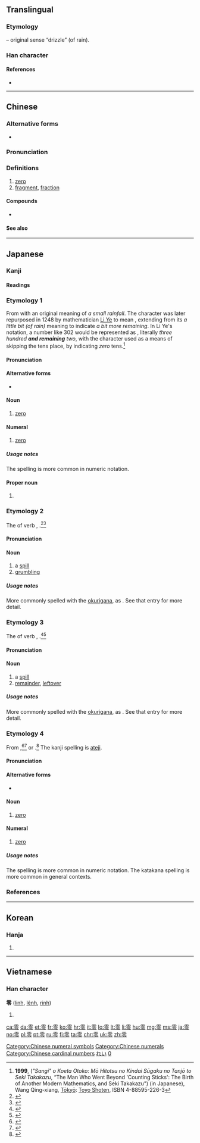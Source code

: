 {{also|〇}}
==Translingual==
{{stroke order|strokes=13}}
{{stroke order|type=animate}}

===Etymology===
{{Han etyl}}
{{Han compound|雨|t1=rain|令|ls=psc|c1=s|c2=p}} – original sense “drizzle” (of rain).

===Han character===
{{Han char|rn=173|rad=雨|as=05|sn=13|four=10307|canj=MBOII|ids=⿱[[雨|⻗]][[令]]}}

====References====
* {{Han ref|kx=1372.100|dkj=42242|dj=1880.050|hdz=64061.010|uh=96F6|ud=38646|bh=B973|bd=47475}}

[[Category:Chinese numeral symbols]]
[[Category:Chinese numerals]]

----

==Chinese==
{{zh-forms}}

===Alternative forms===
* {{zh-l|〇}}

===Pronunciation===
{{zh-pron
|m=líng
|ma=y
|c=ling4
|h=pfs=làng
|mn=lîng
|w=3lin
|mc=y
|oc=y
|cat=num,n
}}

===Definitions===
{{zh-hanzi}}

# [[zero]]
# [[fragment]], [[fraction]]
#: {{zh-l|零星|língxīng|fragmentary}}

====Compounds====
* {{zh-l|零錢}}

====See also====
{{Chinese-numbers}}

{{zh-cat|Beginning}}
[[Category:Chinese cardinal numbers]]

----

==Japanese==
{{cardinalbox|ja||0|1||一}}

===Kanji===
{{ja-kanji|grade=c|rs=雨05}}

====Readings====
{{ja-readings
|goon=[[りょう]] (ryō) {{non-joyo-reading}}
|kanon=[[れい]] (rei)
|kun={{qualifier|archaic}} [[あゆ|あ.ゆ]] ([[零ゆ]], a.yu), [[あえる|あ.える]] ([[零える]], a.eru), [[あえす|あ.えす]] ([[零えす]], a.esu), [[あやす|あ.やす]] ([[零やす]], a.yasu), {{qualifier|rare}} [[おちる]] (ochiru), [[こぼす|こぼ.す]] ([[零す]], kobo.su), [[こぼし]] (koboshi), {{qualifier|archaic}} [[こぼる|こぼ.る]] ([[零る]], kobo.ru), [[こぼれる|こぼ.れる]] ([[零れる]], kobo.reru), [[こぼれ|こぼ.れ]] ([[零れ]], kobo.re), [[こぼれ]] (kobore), [[ぜろ]] (zero)
|nanori=[[れい]] (rei)
}}

===Etymology 1===
{{ja-kanjitab|yomi=o|れい}}
From {{etyl|ltc|ja|sort=れい}} {{m|zh|零|tr=leng}} with an original meaning of ''a small rainfall''.  The character was later repurposed in 1248 by mathematician [[w:Li Ye (mathematician)|Li Ye]] to mean {{m|en|zero}}, extending from its ''a little bit (of rain)'' meaning to indicate ''a bit more remaining''.  In Li Ye's notation, a number like 302 would be represented as {{m|zh|三}}{{m|zh|百}}{{m|zh|零}}{{m|zh|二}}, literally ''three hundred '''and remaining''' two'', with the {{m|zh|零}} character used as a means of skipping the tens place, by indicating ''zero'' tens.<ref>'''1999''', {{lang|ja|「算木」を超えた男: もう一つの近代数学の誕生と関孝和}} (''"Sangi" o Koeta Otoko: Mō Hitotsu no Kindai Sūgaku no Tanjō to Seki Takakazu'', “The Man Who Went Beyond 'Counting Sticks': The Birth of Another Modern Mathematics, and Seki Takakazu”) (in Japanese), Wang Qing-xiang, [[w:Tokyo|Tōkyō]]: [http://www.toyoshoten.co.jp/ Toyo Shoten], ISBN 4-88595-226-3</ref>

====Pronunciation====
{{ja-pron|yomi=kanon|れい|acc=1|acc_ref=DJR}}

====Alternative forms====
* {{ja-l|〇}}

====Noun====
{{ja-noun|れい}}

# [[zero]]

====Numeral====
{{ja-pos|numeral|れい}}

# [[zero]]

=====Usage notes=====
The {{ja-l|〇}} spelling is more common in numeric notation.

====Proper noun====
{{ja-pos|proper|れい}}

# {{given name|lang=ja|sort=れい|male}}

===Etymology 2===
{{ja-kanjitab|yomi=k|こぼし}}
The {{m|ja|連用形|tr=ren'yōkei||continuative or stem form}} of verb {{m|ja|零す}}, {{m|ja|溢す|tr=kobosu||to spill something}}.<ref name="KDJ">{{R:Kokugo Dai Jiten}}</ref><ref name="DJR">{{R:Daijirin}}</ref>

====Pronunciation====
{{ja-pron|yomi=k|こぼし|acc=3|acc_ref=DJR}}

====Noun====
{{ja-noun|こぼし}}

# a [[spill]] {{qualifier|implying intent or fault by someone}}
# [[grumbling]] {{qualifier|as when one's emotions overflow}}

=====Usage notes=====
More commonly spelled with the [[okurigana]], as {{m|ja|零し}}.  See that entry for more detail.

===Etymology 3===
{{ja-kanjitab|yomi=k|こぼれ}}
The {{m|ja|連用形|tr=ren'yōkei||continuative or stem form}} of verb {{m|ja|翻れる}}, {{m|ja|零れる|tr=koboreru||to spill, to be left over}}.<ref name="KDJ">{{R:Kokugo Dai Jiten}}</ref><ref name="DJR">{{R:Daijirin}}</ref>

====Pronunciation====
{{ja-pron|yomi=k|こぼれ|acc=3|acc_ref=DJR}}

====Noun====
{{ja-noun|こぼれ}}

# a [[spill]] {{qualifier|implying a natural or unintended event}}
# [[remainder]], [[leftover]]

=====Usage notes=====
More commonly spelled with the [[okurigana]], as {{m|ja|零れ}}.  See that entry for more detail.

===Etymology 4===
{{ja-kanjitab|yomi=k|ぜろ}}
From {{etyl|en|ja|sort=ぜろ}} {{m|en|zero}},<ref name="KDJ">{{R:Kokugo Dai Jiten}}</ref><ref name="DJR">{{R:Daijirin}}</ref> or {{etyl|fr|ja|sort=ぜろ}} {{m|fr|zéro}}.<ref name="KDJ">{{R:Kokugo Dai Jiten}}</ref>  The kanji spelling is [[ateji]].

====Pronunciation====
{{ja-pron|yomi=k|ぜろ|acc=1|acc_ref=DJR}}

====Alternative forms====
* {{ja-l|〇}}

====Noun====
{{ja-noun|ぜろ}}

# [[zero]]

====Numeral====
{{ja-pos|numeral|ぜろ}}

# [[zero]]

=====Usage notes=====
The {{ja-l|〇}} spelling is more common in numeric notation.  The katakana spelling {{ja-l|ゼロ}} is more common in general contexts.

===References===
<references/>

{{japanese number}}

[[Category:1000 Japanese basic words|れい]]
[[Category:Japanese numeral symbols|0]]

----

==Korean==

===Hanja===
{{ko-hanja|hangeul=령→영, 련→연|eumhun=|rv=ryeong→yeong, ryeon→yeon|mr=ryŏng→yŏng, ryŏn→yŏn|y=lyeng→yeng, lyen→yen}}

# {{defn|lang=ko|sort=雨05}}

----

==Vietnamese==

===Han character===
'''零''' ([[linh]], [[lênh]], [[rinh]])

# {{defn|lang=vi}}

[[ca:零]]
[[da:零]]
[[et:零]]
[[fr:零]]
[[ko:零]]
[[hr:零]]
[[it:零]]
[[lo:零]]
[[lt:零]]
[[li:零]]
[[hu:零]]
[[mg:零]]
[[ms:零]]
[[ja:零]]
[[no:零]]
[[pl:零]]
[[pt:零]]
[[ru:零]]
[[fi:零]]
[[ta:零]]
[[chr:零]]
[[uk:零]]
[[zh:零]]